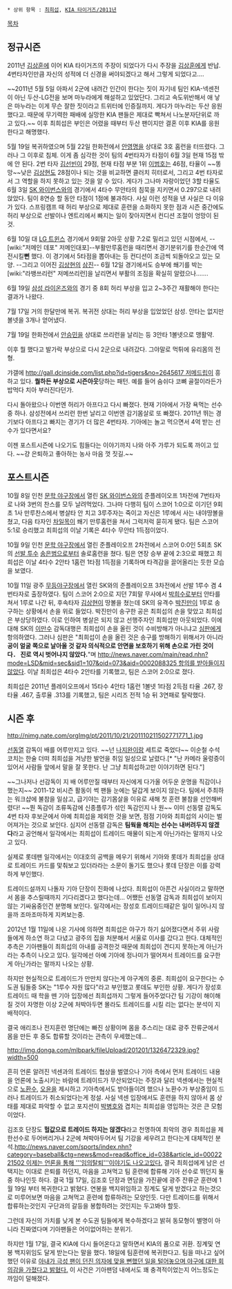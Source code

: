  * 상위 항목 : [[최희섭]], [[KIA 타이거즈/2011년]]

[[목차]]
== 정규시즌 ==
2011년 [[김상훈]]에 이어 KIA 타이거즈의 주장이 되었다가 다시 주장을 [[김상훈]]에게 반납. 4번타자인만큼 자신의 성적에 더 신경을 써야되겠다고 해서 그렇게 되었다고….

~~2011년 5월 5일 아파서 2군에 내려간 인간이 한다는 짓이 자기네 팀인 KIA-넥센전이 아닌 두산-LG전을 보며 마누라에게 해설하고 있었단다. 그리고 속도위반해서 애 낳은 마누라는 이게 무슨 잘한 짓이라고 트위터에 인증질까지. 게다가 마누라는 두산 응원했다고. 때문에 무기력한 패배에 실망한 KIA 팬들은 제대로 빡쳐서 나노분자단위로 까고 있다.~~ 이후 최희섭은 부인은 어렸을 때부터 두산 팬이지만 결혼 이후 KIA를 응원한다고 해명했다.

5월 19일 복귀하였으며 5월 22일 한화전에서 [[안영명]]을 상대로 3호 홈런을 터뜨렸다. 그러나 그 이후로 침체. 이게 좀 심각한 것이 팀의 4번타자가 타점이 6월 3일 현재 15점 밖에 안 된다. 2번 타자 [[김선빈]]이 29점, 현재 타점 부분 1위 [[이범호]]는 46점, 타율이 ~~똥망~~낮은 [[김상현]]도 28점이나 되는 것을 비교하면 클러치 히터로서, 그리고 4번 타자로서 그 역할을 하지 못하고 있는 것을 알 수 있다. 게다가 그나마 자랑이었던 3할 타율도 6월 3일 [[SK 와이번스]]와의 경기에서 4타수 무안타의 침묵을 지키면서 0.297으로 내려앉았다. 팀이 8연승 할 동안 타점이 1점에 불과하다. 사실 이런 성적을 낸 사실은 다 이유가 있다. 스프링캠프 때 허리 부상으로 제대로 훈련을 소화하지 못한 점과 시즌 중간에도 허리 부상으로 선발이나 엔트리에서 빠지는 일이 잦아지면서 컨디션 조절이 엉망이 된 것.

6월 10일 대 [[LG 트윈스]] 경기에서 9회말 2아웃 상황 7:2로 밀리고 있던 시점에서, --[wiki:"저메인 데포" 저메인대포]--부활만루홈런을 때리면서 경기분위기를 한순간에 역전시킬'''뻔''' 했다. 이 경기에서 5타점을 뽑아내는 등 컨디션이 조금씩 되돌아오고 있는 모양. --그리고 이어진 [[김상현]]의 [[삼진]]-- 6월 12일 경기에서도 승부에 쐐기를 박는 [wiki:"라뱅쓰리런" 저메쓰리런]을 날리면서 부활의 조짐을 확실히 알렸으나…….

6월 19일 [[삼성 라이온즈]]와의 경기 중 8회 허리 부상을 입고 2~3주간 재활해야 한다는 결과가 나왔다.

7월 17일 거의 한달만에 복귀. 복귀전 상대는 허리 부상을 입었었던 삼성. 안타는 없지만 볼넷을 3개나 얻어냈다.

7월 19일 한화전에서 [[안승민]]을 상대로 쓰리런을 날리는 등 3안타 1볼넷으로 맹활약.

이후 뭘 했다고 발가락 부상으로 다시 2군으로 내려갔다. 그야말로 먹튀에 유리몸의 전형.

갸갤에 [[http://gall.dcinside.com/list.php?id=tigers&no=2645617 저메드립]]이 흥하고 있다. '''뭘하든 부상으로 시즌아웃'''당하는 패턴. 예를 들어 숨쉬다 코뼈 골절이라든가 밥먹다 치아 부러진다던가.

다시 돌아왔으나 이번엔 허리가 아프다고 다시 빠졌다. 현재 기아에서 가장 욕먹는 선수중 하나. 삼성전에서 쓰리런 한번 날리고 이번엔 감기몸살로 또 빠졌다. 2011년 뛰는 경기보다 아프다고 빠지는 경기가 더 많은 4번타자. 기아에는 놀고 먹으면서 4억 받는 선수가 있다면서요?

이젠 포스트시즌에 나오기도 힘들다는 이야기까지 나와 아주 가루가 되도록 까이고 있다. ~~걍 은퇴하고 좋아하는 농사 마음 껏 짓길.~~

== 포스트시즌 ==
10월 8일 인천 [[문학 야구장]]에서 열린 [[SK 와이번스]]와의 준플레이오프 1차전에 7번타자로 나와 3번의 찬스를 모두 날려먹었다. 그나마 다행히 팀이 스코어 1:0으로 이기던 9회초 1사 만루찬스에서 병살타 안 치고 3루주자는 죽이고 자신은 1루에서 사는 내야땅볼을 쳤고, 다음 타자인 [[차일목]]이 쐐기 만루홈런을 쳐서 그럭저럭 묻히게 됐다. 팀은 스코어 5:1로 승리했고 최희섭의 이날 기록은 4타수 무안타 1득점이었다.

10월 9일 인천 [[문학 야구장]]에서 열린 준플레이오프 2차전에서 스코어 0:0인 5회초 SK의 [[선발 투수]] [[송은범]]으로부터 솔로홈런을 쳤다. 팀은 연장 승부 끝에 2:3으로 패했고 최희섭은 이날 4타수 2안타 1홈런 1타점 1득점을 기록하며 타격감을 끌어올리는 듯한 모습을 보였다.

10월 11일 광주 [[무등야구장]]에서 열린 SK와의 준플레이오프 3차전에서 선발 1루수 겸 4번타자로 출장하였다. 팀이 스코어 2:0으로 지던 7회말 무사에서 [[박희수]]로부터 안타를 쳐서 1루로 나간 뒤, 후속타자 [[김상현]]이 땅볼을 쳤는데 SK의 유격수 [[박진만]]이 1루로 송구하는 상황에서 손을 위로 들었다. 박진만이 송구한 공은 최희섭의 손을 맞았고 최희섭은 부상당하였다. 이로 인하여 병살은 되지 않고 선행주자인 최희섭만 아웃되었다.
이에 대해 SK의 [[이만수]] 감독대행은 최희섭이 손을 올린 것이 수비방해가 아니냐고 [[심판]]에게 항의하였다. 그러나 심판은 "최희섭이 손을 올린 것은 송구를 방해하기 위해서가 아니라 '''공이 얼굴 쪽으로 날아올 것 같자 의식적으로 안면을 보호하기 위해 손으로 가린 것이다． 진로 역시 벗어나지 않았다.'''"며 [[http://news.naver.com/main/read.nhn?mode=LSD&mid=sec&sid1=107&oid=073&aid=0002088325 항의를 받아들이지 않았다]].
이날 최희섭은 4타수 2안타를 기록했고, 팀은 스코어 2:0으로 졌다.

최희섭은 2011년 플레이오프에서 15타수 4안타 1홈런 1볼넷 1타점 2득점 타율 .267, 장타율 .467, 출루율 .313를 기록했고, 팀은 시리즈 전적 1승 뒤 3연패로 탈락했다.

== 시즌 후 ==
http://nimg.nate.com/orgImg/pt/2011/10/21/201110211502771771_1.jpg

[[선동열]] 감독이 배를 어루만지고 있다. ~~넌 [[나지완]]이랑 세트로 죽었다~~ 이순철 수석코치는 한술 더떠 최희섭을 겨냥한 발언을 취임 일성으로 날렸다.[* "난 카메라 울렁증이 있어서 사람들 앞에서 말을 잘 못한다. 난 그냥 최희섭하고만 이야기하면 된다."]

~~그나저나 선감독이 지 배 어루만질 때부터 자신에게 다가올 어두운 운명을 직감이나 했는지~~ 2011-12 비시즌 활동이 썩 팬들 눈에는 달갑게 보이지 않는다. 팀에서 주최하는 워크샵에 불참을 일삼고, 급기야는 감기몸살을 이유로 새해 첫 훈련 불참을 선언해버렸다! ~~뭔 독감이 조류독감에 신종플루가 섞인 독감인지 나 원~~ 이미 선동렬 감독도 4번 타자 후보군에서 아예 최희섭을 제외한 것을 보면, 점점 기아와 최희섭의 사이는 벌어져가는 것으로 보인다. 심지어 선동렬 감독은 '''팀웍을 해치는 선수는 내버려두지 않겠다'''라고 공언해서 일각에서는 최희섭이 트레이드 매물이 되는게 아닌가라는 말까지 나오고 있다. 

실제로 롯데팬 일각에서는 이대호의 공백을 메우기 위해서 기아와 롯데가 최희섭을 상대로 트레이드 카드를 맟춰보고 있더라라는 소문이 돌기도 했으나 롯데 단장은 이를 강력하게 부인했다. 

트레이드설까지 나돌자 기아 단장이 진화에 나섰다. 최희섭이 아픈건 사실이라고 말하면서 몸을 추스릴때까지 기다리겠다고 했다는데... 어쨌든 선동열 감독과 최희섭이 보이지 않는 기싸움중인건 분명해 보인다. 일각에서는 장성호 트레이드때같은 일이 일어나지 않을까 조마조마하게 지켜보는중.

2012년 1월 11일에 나온 기사에 의하면 최희섭은 야구가 하기 싫어졌다면서 주위 사람들에게 하소연 하고 다녔고 광주의 집을 처분해서 서울로 이사를 갔다고 한다. 대체적인 추측은 기아팬들이 최희섭의 아내를 공격한것 때문에 최희섭이 견디지 못하는게 아닌가라는 추측이 나오고 있다. 일각에선 아예 기아에 정나미가 떨어져서 트레이드를 요구한게 아닌가라는 말까지 나오는 상황. 

하지만 현실적으로 트레이드가 만만치 않다는게 야구계의 중론. 최희섭이 요구한다는 수도권 팀들중 SK는 "1루수 자원 많다"라고 부인했고 롯데도 부인한 상황. 게다가 장성호 트레이드 때 학을 뗀 기아 입장에선 최희섭까지 그렇게 들어주었다간 팀 기강이 해이해질 것이 자명한 이상 2군에 처박아두면 몰라도 트레이드를 시킬 리는 없다는 분석이 지배적이다.

결국 애리조나 전지훈련 명단에는 빠진 상황이며 몸을 추스리는 대로 광주 잔류군에서 몸을 만든 후 중도 합류할 것이라는 관측이 우세했는데…

http://img.donga.com/mlbpark/fileUpload/201201/1326472329.jpg?width=500

흔히 언론 알려진 넥센과의 트레이드 협상을 벌였으나 기아 측에서 먼저 트레이드 내용을 언론에 노출시키는 바람에 트레이드가 무산되었다는 주장과 달리 넥센에서는 현실적으로 [[노환수]], [[오윤]]을 제시하고 기아측에서도 받아들이려 했으나 노환수가 부상중임이 드러나 트레이드가 취소되었다는게 정설. 사실 넥센 입장에서도 훈련을 하지 않아서 몸 상태를 제대로 파악할 수 없고 포지션이 [[박병호]]와 겹치는 최희섭을 영입하는 것은 큰 모험이었다.

김조호 단장도 '''헐값으로 트레이드 하지는 않겠다'''라고 천명하여 최악의 경우 최희섭을 제한선수로 두어버리거나 2군에 쳐박아두어서 팀 기강을 세우려고 한다는게 대체적인 분석.[[http://news.naver.com/sports/index.nhn?category=baseball&ctg=news&mod=read&office_id=038&article_id=0002221502 이제는 언론을 통해 '''임의탈퇴'''이야기도 나오고있다.]] 결국 최희섭에게 남은 선택지는 이대로 은퇴를 하던지, 마음을 고쳐먹고 팀 훈련에 합류해 기아 선수로 뛰던지 둘중 하나인듯 하다. 결국 1월 17일, 김조호 단장과 면담을 가진끝에 광주 잔류군 훈련에 1월 19일 부터 복귀한다고 밝혔다. 연봉을 백지위임하고 징계도 달게 받겠다고 하는것으로 미루어보면 마음을 고쳐먹고 훈련에 합류하려는 모양인듯. 다만 트레이드를 위해서 합류하는것인지 구단과의 갈등을 봉합하려는 것인지는 두고봐야 할듯.

그런데 자신의 가치를 낮게 본 수도권 팀들에게 복수하겠다고 밝혀 동모형이 별명이 아니라 진짜였다며 기아팬들은 어이없어하는 분위기.

하지만 1월 17일, 결국 KIA에 다시 들어온다고 말하면서 KIA의 품으로 귀환. 징계및 연봉 백지위임도 달게 받는다는 말을 했다. 18일에 팀훈련에 복귀한다고. 팀을 떠나고 싶어했던 이유로 [http://news.naver.com/sports/index.nhn?category=kbo&ctg=news&mod=read&office_id=073&article_id=0002105272&date=20120118&page=1 아내가 극성 팬이 던진 의자에 맞을 뻔했던 일을 털어놓으며 야구에 대한 회의감을 가졌다고 밝혔다.] 이 사건은 기아팬덤 내에서도 꽤 충격적이었는지 어느정도는 까임이 덜해졌다.
